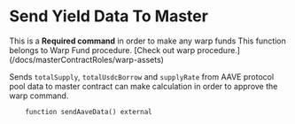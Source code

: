 # Send Yield Data To Master

<div className="my-10">
This is a <strong> Required command</strong>  in order to make any warp funds
This function belongs to Warp Fund procedure. [Check out warp procedure.](/docs/masterContractRoles/warp-assets)
</div>

Sends `totalSupply`, `totalUsdcBorrow` and `supplyRate` from AAVE protocol pool data to master contract can make calculation in order to approve the warp command.

```solidity filename="Node.sol" {}
    function sendAaveData() external
```